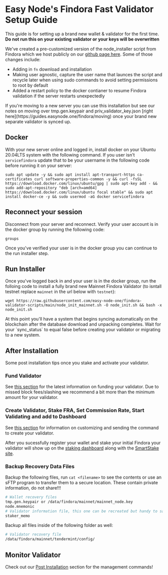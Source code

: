 
# Easy Node's Findora Fast Validator Setup Guide
This guide is for setting up a brand new wallet & validator for the first time. **Do not run this on your existing validator or your keys will be overwritten**  

We've created a pre-customized version of the node_installer script from Findora which we host publicly on our [github page here](https://github.com/easy-node-one/findora-validator-scripts). Some of those changes include:
- Adding in `fn` download and installation
- Making user agnostic, capture the user name that launces the script and recycle later when using sudo commands to avoid setting permissions to root by default
- Added a restart policy to the docker contianer to resume Findora validation if the server restarts unexpectedly

<Callout type="warning" emoji="⚠️">
If you're moving to a new server you can use this installation but see our notes on moving over tmp.gen.keypair and priv_validator_key.json [right here](https://guides.easynode.one/findora/moving) once your brand new separate validator is synced up.
</Callout>

## Docker
With your new server online and logged in, install docker on your Ubuntu 20.04LTS system with the following command. If you user isn't `servicefindora` update that to be your username in the following code before running it on your server:
```text
sudo apt update -y && sudo apt install apt-transport-https ca-certificates curl software-properties-common -y && curl -fsSL https://download.docker.com/linux/ubuntu/gpg | sudo apt-key add - && sudo add-apt-repository "deb [arch=amd64] https://download.docker.com/linux/ubuntu focal stable" && sudo apt install docker-ce -y && sudo usermod -aG docker servicefindora
```

## Reconnect your session
Disconnect from your server and reconnect. Verify your user account is in the docker group by running the following code:
```text
groups
```

Once you've verified your user is in the docker group you can continue to the run installer step.

## Run Installer
Once you've logged back in and your user is in the docker group, run the folloing code to install a fully brand new Mainnet Findora Validator (to isntall testnet replace `mainnet` in the url below with `testnet`):
```text
wget https://raw.githubusercontent.com/easy-node-one/findora-validator-scripts/main/node_init_mainnet.sh -O node_init.sh && bash -x node_init.sh
```

<Callout type="warning" emoji="⚠️">
At this point you'll have a system that begins syncing automatically on the blockchain after the database download and unpacking completes. Wait for your `sync_status` to equal false before creating your validator or migrating to a new system.  
</Callout>

## After Installation
Some post installation tips once you stake and activate your validator.

### Fund Validator
See [this section](https://wiki.findora.org/docs/guides/auto-setup#fund-your-validator) for the latest information on funding your validator. Due to missed block fees/slashing we recommend a bit more than the minimum amount for your validator.

### Create Validator, Stake FRA, Set Commission Rate, Start Validating and add to Dashboard
See [this section](https://wiki.findora.org/docs/guides/auto-setup#stake-initial-fra-and-set-commission-rate) for information on customizing and sending the command to create your validator.

After you sucessfully register your wallet and stake your initial Findora your validator will show up on the [staking dashboard](https://findorascan.io/nodes) along with the [SmartStake site](https://findora.smartstake.io/).

### Backup Recovery Data Files
Backup the following files, run `cat <filename>` to see the contents or use an sFTP program to transfer them to a secure location. These contain private information, do not share!!!

```bash
# Wallet recovery files
tmp.gen.keypair or /data/findora/mainnet/mainnet_node.key
node.mnemonic
# Validator information file, this one can be recreated but handy to save
staker_memo
```

Backup all files inside of the following folder as well:

```bash
# Validator recovery file
/data/findora/mainnet/tendermint/config/
```

## Monitor Validator
Check out our [Post Installation](/findora/post) section for the management commands!